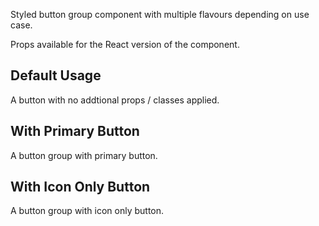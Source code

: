 
<Meta of={ButtonGroupStories} />

<GuidelinesImage name="ButtonGroup" />

Styled button group component with multiple flavours depending on use case.

Props available for the React version of the component.

## Default Usage

A button with no addtional props / classes applied.

<Canvas of={ButtonGroupStories.Default} />

<RenderHtmlMarkup of={ButtonGroupStories.Default} />

## With Primary Button

A button group with primary button.

<Canvas of={ButtonGroupStories.WithPrimaryButton} />

<RenderHtmlMarkup of={ButtonGroupStories.WithPrimaryButton} />

## With Icon Only Button

A button group with icon only button.

<Canvas of={ButtonGroupStories.WithIconOnlyButton} />

<RenderHtmlMarkup of={ButtonGroupStories.WithIconOnlyButton} />

